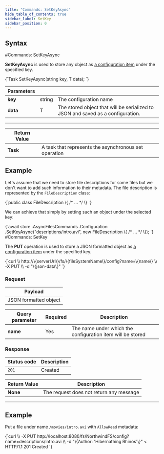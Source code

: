 ```yaml
---
title: "Commands: SetKeyAsync"
hide_table_of_contents: true
sidebar_label: SetKey
sidebar_position: 0
---
```





## Syntax
<LanguageSwitcher supportedLanguages={supportedLanguages} />
<LanguageContent language="csharp">
#Commands: SetKeyAsync

**SetKeyAsync** is used to store any object as [a configuration item](../../../configurations.mdx) under the specified key.



<TabItem value="set_key_1" label="set_key_1">
<CodeBlock language="csharp">
{`Task SetKeyAsync<T>(string key, T data);
`}
</CodeBlock>
</TabItem>

| Parameters | | |
| ------------- | ------------- | ----- |
| **key** | string | The configuration name |
| **data** | T | The stored object that will be serialized to JSON and saved as a configuration. |

---

| Return Value | |
| ------------- | ------------- |
| **Task** | A task that represents the asynchronous set operation |

## Example

Let's assume that we need to store file descriptions for some files but we don't want to add such information to their metadata. The file description is represented by the `FileDescription` class:

<TabItem value="set_key_2" label="set_key_2">
<CodeBlock language="csharp">
{`public class FileDescription
\{
	 /* ... */
\}
`}
</CodeBlock>
</TabItem>

We can achieve that simply by setting such an object under the selected key:

<TabItem value="set_key_3" label="set_key_3">
<CodeBlock language="csharp">
{`await store
	.AsyncFilesCommands
	.Configuration
	.SetKeyAsync("descriptions/intro.avi", new FileDescription \{ /* ... */ \});
`}
</CodeBlock>
</TabItem>

</LanguageContent>
<LanguageContent language="http">
#Commands: SetKey

The **PUT** operation is used to store a JSON formatted object as [a configuration item](../../../configurations.mdx) under the specified key. 



<TabItem value="json" label="json">
<CodeBlock language="json">
{`curl \\
	http://\{serverUrl\}/fs/\{fileSystemName\}/config?name=\{name\}  \\
	-X PUT \\
	-d "\{json-data\}"
`}
</CodeBlock>
</TabItem>

### Request

| Payload |
| ------- |
| JSON formatted object |

| Query parameter | Required | Description |
| ------------- | -- | ---- |
| **name** | Yes | The name under which the configuration item will be stored |

### Response

| Status code | Description |
| ----------- | - |
| `201` | Created |

| Return Value | Description |
| ------------- | ------------- |
| **None** | The request does not return any message |

---

## Example

Put a file under name `/movies/intro.avi` with `AllowRead` metadata:

<TabItem value="json" label="json">
<CodeBlock language="json">
{`curl \\
	-X PUT http://localhost:8080/fs/NorthwindFS/config?name=descriptions/intro.avi \\
    -d "\{Author: 'Hibernathing Rhinos'\}"
< HTTP/1.1 201 Created
`}
</CodeBlock>
</TabItem>

</LanguageContent>

<!---

-->